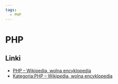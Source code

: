 ```yaml
---
tags:
  - PHP
---
```


# PHP

## Linki

- [PHP – Wikipedia, wolna encyklopedia](https://pl.wikipedia.org/wiki/PHP)
- [Kategoria:PHP – Wikipedia, wolna encyklopedia](https://pl.wikipedia.org/wiki/Kategoria:PHP)
